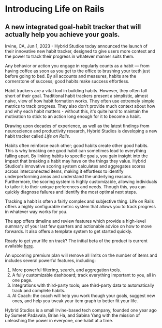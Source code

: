 # Introducing Life on Rails 
## A new integrated goal-habit tracker that will actually help you achieve your goals.

Irvine, CA, Jun 1, 2023 - Hybrid Studios today announced the launch of their innovative new habit tracker, designed to give users more context and the power to track their progress in whatever manner suits them.

Any behavior or action you engage in regularly counts as a habit — from having coffee as soon as you get to the office to brushing your teeth just before going to bed.
By all accounts and measures, habits are the cornerstone of success; good habits make success effortless.

Habit trackers are a vital tool in building habits. However, they often fall short of their goal. 
Traditional habit trackers present a simplistic, almost naive, view of how habit formation works. 
They often use extremely simple metrics to track progress. 
They also don't provide much context about how and why each habit matters - without this, it's quite hard to maintain the motivation to stick to an action long enough for it to become a habit. 

Drawing upon decades of experience, as well as the latest findings from neuroscience and productivity research, Hybrid Studios is developing a new habit tracker called *Life on Rails*.

Habits often reinforce each other; good habits create other good habits. 
This is why breaking one good habit can sometimes lead to everything falling apart.
By linking habits to specific goals, you gain insight into the impact that breaking a habit may have on the things they value. 
Hybrid Studios's innovative scoring system calculates and aggregates scores across interconnected items, making it effortless to identify underperforming areas and understand the underlying reasons. 
Furthermore, the scoring system is highly customizable, allowing individuals to tailor it to their unique preferences and needs.
Though this, you can quickly diagnose failures and identify the most optimal next steps.

Tracking a habit is often a fairly complex and subjective thing. 
Life on Rails offers a highly configurable metric system that allows you to track progress in whatever way works for you.

The app offers timeline and review features which provide a high-level summary of your last few quarters and actionable advice on how to move forwards.
It also offers a template system to get started quickly.

Ready to get your life on track?
The initial beta of the product is current available [here](https://life-on-rails.netlify.app).

An upcoming premium plan will remove all limits on the number of items and includes several powerful features, including:

1. More powerful filtering, search, and aggregation tools.
2. A fully customizable dashboard; track everything important to you, all in one page.
3. Integrations with third-party tools; use third-party data to automatically track and complete habits.
4. AI Coach: the coach will help you work though your goals, suggest new ones, and help you tweak your item graph to better fit your life.

Hybrid Studios is a small Irvine-based tech company, founded one year ago by Sumeet Padavala, Brian Ha, and Sabina Yang with the mission of unleashing the power in everyone, one habit at a time.

###